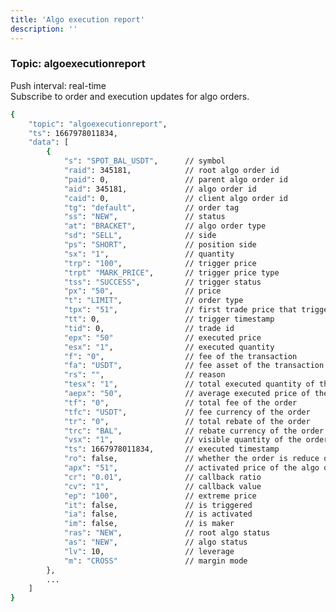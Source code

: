 ```yaml
---
title: 'Algo execution report'
description: ''
---
```



### Topic: algoexecutionreport
Push interval: real-time  
Subscribe to order and execution updates for algo orders.

<ResponseExample>

```bash
{
    "topic": "algoexecutionreport",
    "ts": 1667978011834,
    "data": [
        {
            "s": "SPOT_BAL_USDT",      // symbol
            "raid": 345181,            // root algo order id
            "paid": 0,                 // parent algo order id
            "aid": 345181,             // algo order id
            "caid": 0,                 // client algo order id
            "tg": "default",           // order tag
            "ss": "NEW",               // status
            "at": "BRACKET",           // algo order type
            "sd": "SELL",              // side
            "ps": "SHORT",             // position side
            "sx": "1",                 // quantity
            "trp": "100",              // trigger price
            "trpt" "MARK_PRICE",       // trigger price type
            "tss": "SUCCESS",          // trigger status
            "px": "50",                // price
            "t": "LIMIT",              // order type
            "tpx": "51",               // first trade price that triggers the algo order
            "tt": 0,                   // trigger timestamp
            "tid": 0,                  // trade id
            "epx": "50"                // executed price
            "esx": "1",                // executed quantity
            "f": "0",                  // fee of the transaction
            "fa": "USDT",              // fee asset of the transaction
            "rs": "",                  // reason
            "tesx": "1",               // total executed quantity of the order
            "aepx": "50",              // average executed price of the order
            "tf": "0",                 // total fee of the order
            "tfc": "USDT",             // fee currency of the order
            "tr": "0",                 // total rebate of the order
            "trc": "BAL",              // rebate currency of the order
            "vsx": "1",                // visible quantity of the order
            "ts": 1667978011834,       // executed timestamp
            "ro": false,               // whether the order is reduce only
            "apx": "51",               // activated price of the algo order
            "cr": "0.01",              // callback ratio
            "cv": "1",                 // callback value
            "ep": "100",               // extreme price
            "it": false,               // is triggered
            "ia": false,               // is activated
            "im": false,               // is maker
            "ras": "NEW",              // root algo status
            "as": "NEW",               // algo status
            "lv": 10,                  // leverage
            "m": "CROSS"               // margin mode
        },
        ...
    ]
}
```

</ResponseExample>

